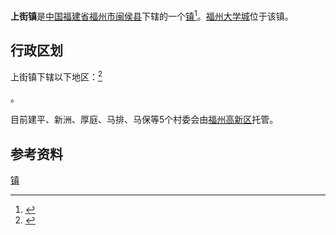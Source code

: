 {{Otheruses|上街区|subject=福州市闽侯县下辖的一个[[镇|镇]]|other=前身为上街镇的郑州市上街区}}
{{中国乡级行政区
|景观照片文件名 = She Mingpei Building, FJNU.jpg
|景观照片描述 = [[福建师范大学|福建师范大学]]旗山校区
|汉语拼音 = 
|其他语言 = 
|其他语言名称 = 
|旧称 = 
|地名出处 = 
|位置图文件名 = 
|位置图描述 = 
|自定义图片= 
|建置时间 = 
|政府驻地 = 上街社区
|毗邻 = 
|总面积 = 157平方公里
|总人口 = 8.7万
|总人口年份 = 2017
|户籍人口 = 20252户
|户籍人口年份 = 2017
|常住人口 = 
|常住人口年份 = 
|人口密度 = 
|GDP = 
|GDP年份 = 
|邮政编码 = 
|电话区号 = 591
|官方网站 = 
|网站名称 = 
|35/01/21/107/000}}

'''上街镇'''是[[中华人民共和国|中国]][[福建省|福建省]][[福州市|福州市]][[闽侯县|闽侯县]]下辖的一个[[行政建制镇|镇]]<ref>{{PRC admin/ref sgc|{{PRC admin/parent|35/01/21/107/000}}}}</ref>。[[福州大学城|福州大学城]]位于该镇。

== 行政区划 ==

上街镇下辖以下地区：<ref>{{PRC admin/ref sgc|35/01/21/107/000}}</ref>

{{PRC admin/children|35/01/21/107/000}}。

目前建平、新洲、厚庭、马排、马保等5个村委会由[[福州高新技术产业开发区|福州高新区]]托管。

== 参考资料 ==
{{Reflist|2}}

{{闽侯县行政区划}}
{{福建小作品}}
[[Category:闽侯县乡镇|镇]]